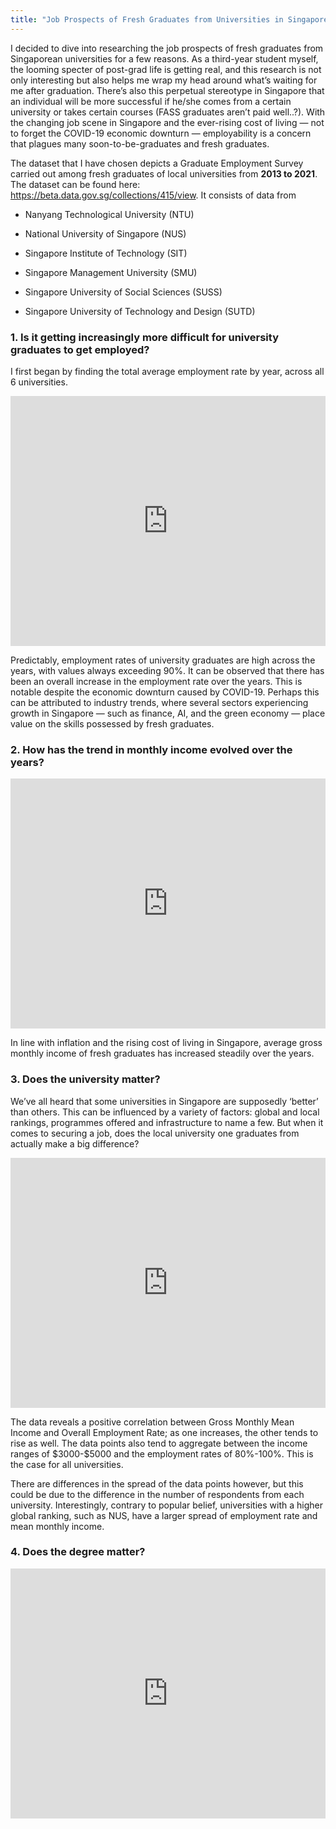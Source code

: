 ```yaml
---
title: "Job Prospects of Fresh Graduates from Universities in Singapore"
---
```

I decided to dive into researching the job prospects of fresh graduates from Singaporean universities for a few reasons. As a third-year student myself, the looming specter of post-grad life is getting real, and this research is not only interesting but also helps me wrap my head around what's waiting for me after graduation. There's also this perpetual stereotype in Singapore that an individual will be more successful if he/she comes from a certain university or takes certain courses (FASS graduates aren't paid well..?). With the changing job scene in Singapore and the ever-rising cost of living — not to forget the COVID-19 economic downturn — employability is a concern that plagues many soon-to-be-graduates and fresh graduates.

The dataset that I have chosen depicts a Graduate Employment Survey carried out among fresh graduates of local universities from **2013 to 2021**. The dataset can be found here: <https://beta.data.gov.sg/collections/415/view>. It consists of data from

- Nanyang Technological University (NTU)

- National University of Singapore (NUS)

- Singapore Institute of Technology (SIT)

- Singapore Management University (SMU)

- Singapore University of Social Sciences (SUSS)

- Singapore University of Technology and Design (SUTD)

### 1. Is it getting increasingly more difficult for university graduates to get employed?

I first began by finding the total average employment rate by year, across all 6 universities. 

```{=html}
<iframe height="400" width="100%" frameborder="no" src="https://nurqistina13.shinyapps.io/personal_app/"> </iframe>
```

Predictably, employment rates of university graduates are high across the years, with values always exceeding 90%. It can be observed that there has been an overall increase in the employment rate over the years. This is notable despite the economic downturn caused by COVID-19. Perhaps this can be attributed to industry trends, where several sectors experiencing growth in Singapore — such as finance, AI, and the green economy — place value on the skills possessed by fresh graduates.

### 2. How has the trend in monthly income evolved over the years?

```{=html}
<iframe height="400" width="100%" frameborder="no" src="https://nurqistina13.shinyapps.io/graph_3/"> </iframe>
```

In line with inflation and the rising cost of living in Singapore, average gross monthly income of fresh graduates has increased steadily over the years.

### 3. Does the university matter?
We've all heard that some universities in Singapore are supposedly 'better' than others. This can be influenced by a variety of factors: global and local rankings, programmes offered and infrastructure to name a few. But when it comes to securing a job, does the local university one graduates from actually make a big difference?

```{=html}
<iframe height="400" width="100%" frameborder="no" src="https://nurqistina13.shinyapps.io/graph_4/"> </iframe> 
```

The data reveals a positive correlation between Gross Monthly Mean Income and Overall Employment Rate; as one increases, the other tends to rise as well. The data points also tend to aggregate between the income ranges of $3000-$5000 and the employment rates of 80%-100%. This is the case for all universities. 

There are differences in the spread of the data points however, but this could be due to the difference in the number of respondents from each university. Interestingly, contrary to popular belief, universities with a higher global ranking, such as NUS, have a larger spread of employment rate and mean monthly income. 

### 4. Does the degree matter?

```{=html}
<iframe height="400" width="100%" frameborder="no" src="https://nurqistina13.shinyapps.io/graph_5/"> </iframe> 
```

